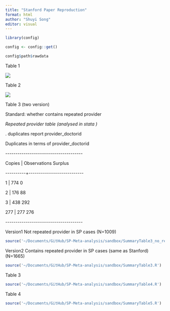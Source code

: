 ```yaml
---
title: "Stanford Paper Reproduction"
format: html
author: "Shuyi Song"
editor: visual
---
```


```r
library(config)

config <- config::get()

config$path$rawdata
```

Table 1

![](images/Screenshot%202023-05-25%20at%2020.07.58-01.png){fig-align="left"}

Table 2

![](images/Screenshot%202023-05-25%20at%2020.08.14.png){fig-align="left"}

Table 3 (two version)

Standard: whether contains repeated provider

*Repeated provider table (analysed in stata )*

. duplicates report provider_doctorid

Duplicates in terms of provider_doctorid

\-\-\-\-\-\-\-\-\-\-\-\-\-\-\-\-\-\-\-\-\-\-\-\-\-\-\-\-\-\-\-\-\-\-\-\-\--

Copies \| Observations Surplus

\-\-\-\-\-\-\-\-\--+\-\-\-\-\-\-\-\-\-\-\-\-\-\-\-\-\-\-\-\-\-\-\-\-\-\--

1 \| 774 0

2 \| 176 88

3 \| 438 292

277 \| 277 276

\-\-\-\-\-\-\-\-\-\-\-\-\-\-\-\-\-\-\-\-\-\-\-\-\-\-\-\-\-\-\-\-\-\-\-\-\--

Version1 Not repeated provider in SP cases (N=1009)

```r

source('~/Documents/GitHub/SP-Meta-analysis/sandbox/SummaryTable3_no_repeated.R)

```

Version2 Contains repeated provider in SP cases (same as Stanford) (N=1665)

```r

source('~/Documents/GitHub/SP-Meta-analysis/sandbox/SummaryTable3.R')

```

Table 3

```r

source('~/Documents/GitHub/SP-Meta-analysis/sandbox/SummaryTable4.R')

```

Table 4

```r

source('~/Documents/GitHub/SP-Meta-analysis/sandbox/SummaryTable5.R')
```
